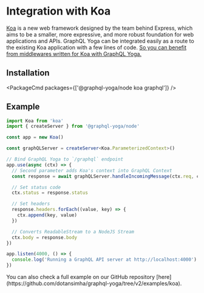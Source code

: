 
# Integration with Koa

[Koa](https://koajs.com) is a new web framework designed by the team behind Express, which aims to be a smaller, more expressive, and more robust foundation for web applications and APIs.
GraphQL Yoga can be integrated easily as a route to the existing Koa application with a few lines of code. [So you can benefit from middlewares written for Koa with GraphQL Yoga.](https://github.com/koajs/koa/wiki)

## Installation

<PackageCmd packages={['@graphql-yoga/node koa graphql']} />

## Example

```ts
import Koa from 'koa'
import { createServer } from '@graphql-yoga/node'

const app = new Koa()

const graphQLServer = createServer<Koa.ParameterizedContext>()

// Bind GraphQL Yoga to `/graphql` endpoint
app.use(async (ctx) => {
  // Second parameter adds Koa's context into GraphQL Context
  const response = await graphQLServer.handleIncomingMessage(ctx.req, ctx)

  // Set status code
  ctx.status = response.status

  // Set headers
  response.headers.forEach((value, key) => {
    ctx.append(key, value)
  })

  // Converts ReadableStream to a NodeJS Stream
  ctx.body = response.body
})

app.listen(4000, () => {
  console.log('Running a GraphQL API server at http://localhost:4000')
})
```

<Callout>
  You can also check a full example on our GitHub repository
  [here](https://github.com/dotansimha/graphql-yoga/tree/v2/examples/koa).
</Callout>
